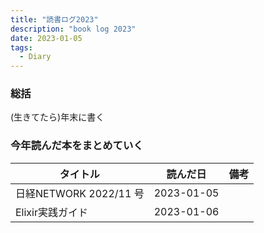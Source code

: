 ```yaml
---
title: "読書ログ2023"
description: "book log 2023"
date: 2023-01-05
tags:
  - Diary
---
```


### 総括

(生きてたら)年末に書く

### 今年読んだ本をまとめていく

|タイトル|読んだ日|備考|
|--|--|--|
|日経NETWORK 2022/11 号|2023-01-05||
|Elixir実践ガイド|2023-01-06||